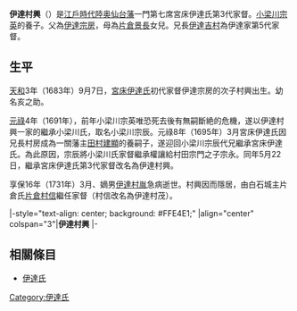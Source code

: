 {{unreferenced|time=2014-08-11T17:34:34+00:00}}
{{日本武士
|名稱= 伊達 村興
|圖片名稱=
|圖片大小= 
|圖片說明= 
|時代= [[江戶時代|江戶時代]]中期
|出生日期= [[天和_(日本)|天和]]3年9月7日（1683年10月26日）
|出生地點= 
|逝世日期= [[明和_(年號)|明和]]3年8月3日（1766年9月6日）
|逝世地點= 
|假名= 
|羅馬字=
|幼名= 亥之助
|改名= 伊達亥之助→小梁川宗辰→伊達村興
|别名= 助三郎、肥前、六郎
|諡号= 
|神号= 
|戒名= 教化院殿空山元真大居士
|洗禮名= 
|墓所= [[覺照寺|覺照寺]]（[[宮城縣|宮城縣]][[黑川郡|黑川郡]][[大和町|大和町]]）
|朝廷官位= 
|幕府職位= 
|主君= [[伊達綱村|伊達綱村]]→[[伊達吉村|吉村]]→[[伊達宗村|宗村]]→[[伊達重村|重村]]
|藩= [[仙台藩|仙台藩]]
|氏族= [[田手氏|宮床伊達氏]]→小梁川氏→宮床伊達氏
|父母= 父：[[伊達宗房|伊達宗房]]<br>母：佚名（[[片倉景長|片倉景長]]女兒）
|養父= [[小梁川宗英|小梁川宗英]]
|養母= 
|兄弟= [[伊達吉村|吉村]]、'''村興'''
|姐妹=
|正室= [[三沢宗直|三沢宗直]]之女
|側室=
|嗣子=  [[伊達村胤|村胤]]、[[岩城隆韶|岩城隆韶]]、'''[[伊達村茂|村茂]]'''、白河村祐
|嗣女= 
|養子= ''小梁川宗永''（村田宗門之子）
|養女=
}}
{{japanese|japanese=伊達 村興|kana=だて むらおき}}
'''伊達村興'''（{{bd|1683年|10月26日|1766年|9月6日}}）是[[江戶時代|江戶時代]][[陸奥|陸奥]][[仙台藩|仙台藩]]一門第七席宮床伊達氏第3代家督。[[小梁川宗英|小梁川宗英]]的養子。父為[[伊達宗房|伊達宗房]]，母為[[片倉景長|片倉景長]]女兒。兄長[[伊達吉村|伊達吉村]]為伊達家第5代家督。

== 生平 ==
[[天和_(日本)|天和]]3年（1683年）9月7日，[[宮床伊達氏|宮床伊達氏]]初代家督伊達宗房的次子村興出生。幼名亥之助。

[[元祿|元祿]]4年（1691年），前年小梁川宗英唯恐死去後有無嗣斷絶的危機，遂以伊達村興一家的繼承小梁川氏，取名小梁川宗辰。元祿8年（1695年）3月宮床伊達氏因兄長村房成為一關藩主[[田村建顯|田村建顯]]的養嗣子，遂迎回小梁川宗辰代兄繼承宮床伊達氏。為此原因，宗辰將小梁川氏家督繼承權讓給村田宗門之子宗永。同年5月22日，繼承宮床伊達氏第3代家督改名為伊達村興。

享保16年（1731年）3月、嫡男[[伊達村胤|伊達村胤]]急病逝世。村興因而隱居，由白石城主片倉氏[[片倉村信|片倉村信]]繼任家督（村信改名為伊達村茂）。

{{start box}}
|-style="text-align: center; background: #FFE4E1;"
|align="center" colspan="3"|'''伊達村興'''
{{s-reg}}
|-
{{s-before|[[伊達吉村|伊達吉村]]}}
{{s-title|[[仙台藩|仙台藩]]宮床伊達氏第3代家督|1695年－1731年}}
{{s-after|[[伊達村茂|伊達村茂]]}}
{{end box}}
== 相關條目 ==
*[[伊達氏|伊達氏]]


[[Category:伊達氏|Category:伊達氏]]